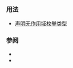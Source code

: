 {{cpp/keyword/title|{{tt|enum}}}}
{{cpp/keyword/navbar}}

===用法===
* [[cpp/language/enum#无作用域枚举|声明无作用域枚举类型]]
{{rrev|since=c++11|
* [[cpp/language/enum#有作用域枚举|声明有作用域枚举类型]]
}}

===参阅===
* {{rlpt|struct}}
* {{rlpt|class}}

{{langlinks|ar|de|en|es|fr|it|ja|pt|ru}}